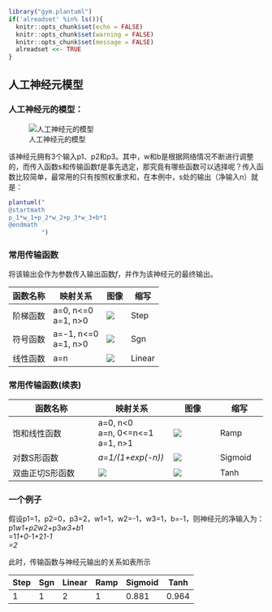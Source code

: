```{r setup_ch2, include=FALSE}
library("gym.plantuml")
if('alreadset' %in% ls()){
  knitr::opts_chunk$set(echo = FALSE)
  knitr::opts_chunk$set(warning = FALSE)
  knitr::opts_chunk$set(message = FALSE)
  alreadset <<- TRUE
}
```


## 人工神经元模型

### 人工神经元的模型：

![人工神经元的模型](res/neurons-module.jpg)

该神经元拥有3个输入p1、p2和p3。其中，w和b是根据网络情况不断进行调整的，而传入函数s和传输函数f是事先选定，那究竟有哪些函数可以选择呢？传入函数比较简单，最常用的只有按照权重求和，在本例中，s处的输出（净输入n）就是：
```{r out.width=273}
plantuml("
@startmath
p_1*w_1+p_2*w_2+p_3*w_3+b*1
@endmath
         ")

```

### 常用传输函数

将该输出会作为参数传入输出函数*f*，并作为该神经元的最终输出。

函数名称  | 映射关系 | 图像 | 缩写 | 说明
--------- | -------- |----- | ----- |
阶梯函数  | a=0, n<=0<br />a=1, n>0 |![](res/step.jpg) | Step | n大于等于0时，输出1，否则输出0
符号函数  | a=-1, n<=0<br />a=1, n>0 | ![](res/sgn.jpg) | Sgn | n大于等于0时，输出1，否则输出-1
线性函数  | a=n | ![](res/linear.jpg)  | Linear | n本身就是神经元的输出


### 常用传输函数(续表)
函数名称  | 映射关系 | 图像 | 缩写 | 说明
--------- | -------- |----- | ----- |
饱和线性函数  | a=0, n<0<br />a=n, 0<=n<=1<br />a=1, n>1 | ![](res/ramp.jpg)  | Ramp | n小于0时，输出0，n在0到1区间时，输出n，n大于1时，输出1
对数S形函数  | *a=1/(1+exp(-n))* | ![](res/sigmoid.jpg)  | Sigmoid | 有界函数，无论n如何，输出永远在(0,1)的开区间。
双曲正切S形函数  | ![](res/tanh_formular.jpg)  | ![](res/tanh.jpg)  | Tanh | 有界函数，无论n如何，输出永远在(-1,1)的开区间。

### 一个例子
假设p1=1，p2=0，p3=2，w1=1，w2=-1，w3=1，b=-1，则神经元的净输入为：
p1*w1+p2*w2+p3*w3+b*1 <br/>
  =1*1+0*-1+2*1-1  <br/>
  =2 * <br/>
  
此时，传输函数与神经元输出的关系如表所示


Step |	Sgn	| Linear| 	Ramp	| Sigmoid | 	Tanh
---- | ---- | ----- | ------- | ------- | ---- 
1    |	1	  | 2	    | 1	      | 0.881	  | 0.964







  

	

    


    

